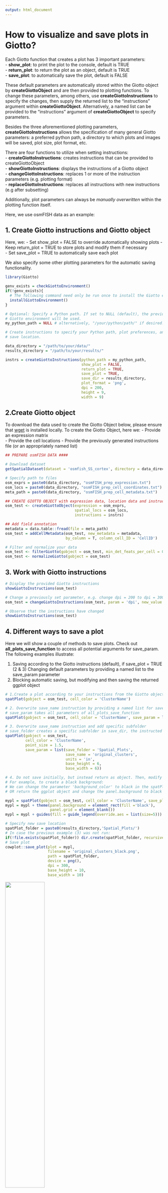 ```yaml
---
output: html_document
---
```


# How to visualize and save plots in Giotto?

Each Giotto function that creates a plot has 3 important parameters:    
- **show_plot**: to print the plot to the console, default is TRUE  
- **return_plot**: to return the plot as an object, default is TRUE  
- **save_plot**: to automatically save the plot, default is FALSE 

These default parameters are automatically stored within the Giotto object by **createGiottoObject** and are then provided to plotting functions. To change these parameters, among others, use **createGiottoInstructions** to specify the changes, then supply the returned list to the "instructions" argument within **createGiottoObject**. Alternatively, a named list can be provided to the "instructions" argument of **createGiottoObject** to specify parameters.

Besides the three aforementioned plotting parameters, **createGiottoInstructions** allows the specification of many general Giotto parameters: a preferred python path, a directory to which plots and images will be saved, plot size, plot format, etc. 

There are four functions to utilize when setting instructions:  
- **createGiottoInstructions**: creates instructions that can be provided to createGiottoObject  
- **showGiottoInstructions**: displays the instructions of a Giotto object  
- **changeGiottoInstructions**: replaces 1 or more of the instruction parameters (e.g. plotting format)  
- **replaceGiottoInstructions**: replaces all instructions with new instructions (e.g after subsetting)  

Additionally, plot parameters can always be *manually overwritten* within the plotting function itself.


Here, we use osmFISH data as an example:  

## 1. Create Giotto instructions and Giotto object  
Here, we:
- Set show_plot = FALSE to override automatically showing plots
- Keep return_plot = TRUE to store plots and modify them if necessary  
- Set save_plot = TRUE to automatically save each plot  

We also specify some other plotting parameters for the automatic saving functionality. 
```r
library(Giotto)

genv_exists = checkGiottoEnvironment()
if(!genv_exists){
  # The following command need only be run once to install the Giotto environment.
  installGiottoEnvironment()
}

# Optional: Specify a Python path. If set to NULL (default), the previously installed
# Giotto environment will be used.
my_python_path = NULL # alternatively, "/your/python/path/" if desired.

# Create instructions to specify your Python path, plot preferences, and
# save location.

data_directory = "/path/to/your/data/"
results_directory = "/path/to/your/results/"

instrs = createGiottoInstructions(python_path = my_python_path,
                                  show_plot = FALSE,  
                                  return_plot = TRUE,
                                  save_plot = TRUE,
                                  save_dir = results_directory,
                                  plot_format = 'png',
                                  dpi = 200,
                                  height = 9,
                                  width = 9)
```


## 2.Create Giotto object  
To download the data used to create the Giotto Object below, please ensure that [wget](https://www.gnu.org/software/wget/?) is installed locally. To create the Giotto Object, here we:
- Provide an expression matrix  
- Provide the cell locations
- Provide the previously generated instructions file (or an appropriately named list)  

```r
## PREPARE osmFISH DATA ####

# Download dataset 
getSpatialDataset(dataset = 'osmfish_SS_cortex', directory = data_directory, method = 'wget')

# Specify path to files
osm_exprs = paste0(data_directory, "osmFISH_prep_expression.txt")
osm_locs = paste0(data_directory, "osmFISH_prep_cell_coordinates.txt")
meta_path = paste0(data_directory, "osmFISH_prep_cell_metadata.txt")

## CREATE GIOTTO OBJECT with expression data, location data and instructions
osm_test <- createGiottoObject(expression = osm_exprs,
                               spatial_locs = osm_locs,
                               instructions = instrs)

## Add field annotation
metadata = data.table::fread(file = meta_path)
osm_test = addCellMetadata(osm_test, new_metadata = metadata,
                           by_column = T, column_cell_ID = 'CellID')

# Filter and normalize your data
osm_test <- filterGiotto(gobject = osm_test, min_det_feats_per_cell = 0)
osm_test <- normalizeGiotto(gobject = osm_test)
```


## 3. Work with Giotto instructions   
```r
# Display the provided Giotto instructions
showGiottoInstructions(osm_test)

# Change a previously set parameter, e.g. change dpi = 200 to dpi = 300
osm_test = changeGiottoInstructions(osm_test, param = 'dpi', new_value = 300)

# Observe that the instructions have changed
showGiottoInstructions(osm_test)
```


## 4. Different ways to save a plot  
Here we will show a couple of methods to save plots. Check out **all_plots_save_function**
to access all potential arguments for save_param. The following examples illustrate:

(1) Saving according to the Giotto instructions (default), if save_plot = TRUE 
(2 & 3) Changing default parameters by providing a named list to the save_param parameter 
(4) Blocking automatic saving, but modifying and then saving the returned ggplot object  

```r
# 1.Create a plot according to your instructions from the Giotto object (default)
spatPlot(gobject = osm_test, cell_color = 'ClusterName')

# 2. Overwrite save_name instruction by providing a named list for save_param
# save_param takes all parameters of all_plots_save_function
spatPlot(gobject = osm_test, cell_color = 'ClusterName', save_param = list(save_name = 'mySpatPlot'))

# 3. Overwrite save_name instruction and add specific subfolder
# save_folder creates a specific subfolder in save_dir, the instructed save directory.
spatPlot(gobject = osm_test, 
         cell_color = 'ClusterName', 
         point_size = 1.5,
         save_param = list(save_folder = 'Spatial_Plots', 
                           save_name = 'original_clusters',
                           units = 'in', 
                           base_height = 6, 
                           base_width = 6))

# 4. Do not save initially, but instead return as object. Then, modify and save.
# For example, to create a black background:
# We can change the parameter 'background_color' to black in the spatPlot function 
# OR return the ggplot object and change the panel.background to black within theme

mypl = spatPlot(gobject = osm_test, cell_color = 'ClusterName', save_plot = F)
mypl = mypl + theme(panel.background = element_rect(fill ='black'),
                    panel.grid = element_blank())
mypl = mypl + guides(fill = guide_legend(override.aes = list(size=5)))

# Specify new save location
spatPlot_folder = paste0(results_directory,'Spatial_Plots/')
# In case the previous example (3) was not run:
if(!file.exists(spatPlot_folder)) dir.create(spatPlot_folder, recursive = T)
# Save plot
cowplot::save_plot(plot = mypl,
                   filename = 'original_clusters_black.png', 
                   path = spatPlot_folder,
                   device = png(),
                   dpi = 300, 
                   base_height = 10, 
                   base_width = 10)

```

![](../inst/images/getting_started_figs/getting_started_instructions/original_clusters_black.png){ width=50% }


